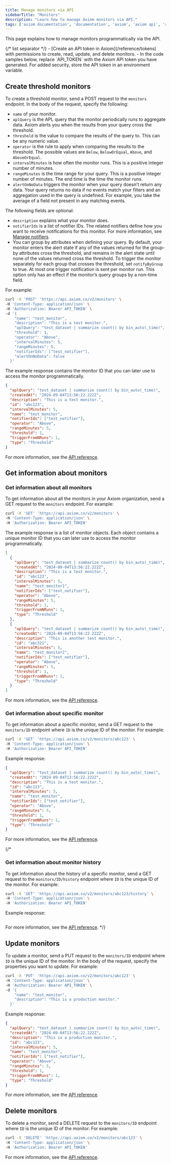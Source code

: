 ```yaml
---
title: Manage monitors via API
sidebarTitle: "Monitors"
description: "Learn how to manage Axiom monitors via API."
tags: ['axiom documentation', 'documentation', 'axiom', 'axiom api', 'rest api', 'rest', 'authorization', 'headers', 'datasets', 'users', 'monitors', 'notifiers', 'response']
---
```



This page explains how to manage monitors programmatically via the API.

<Prerequisites />
{/* list separator */}
- [Create an API token in Axiom](/reference/tokens) with permissions to create, read, update, and delete monitors.
- In the code samples below, replace `API_TOKEN` with the Axiom API token you have generated. For added security, store the API token in an environment variable.

## Create threshold monitors

To create a threshold monitor, send a POST request to the `monitors` endpoint. In the body of the request, specify the following:
- `name` of your monitor.
- `aplQuery` is the APL query that the monitor periodically runs to aggregate data. Axiom alerts you when the results from your query cross the threshold.
- `threshold` is the value to compare the results of the query to. This can be any numeric value.
- `operator` is the rule to apply when comparing the results to the threshold. The possible values are `Below`, `BelowOrEqual`, `Above`, and `AboveOrEqual`.
- `intervalMinutes` is how often the monitor runs. This is a positive integer number of minutes.
- `rangeMinutes` is the time range for your query. This is a positive integer number of minutes. The end time is the time the monitor runs.
- `alertOnNoData` triggers the monitor when your query doesn’t return any data. Your query returns no data if no events match your filters and an aggregation used in the query is undefined. For example, you take the average of a field not present in any matching events.

The following fields are optional:
- `description` explains what your monitor does.
- `notifierIds` is a list of notifier IDs. The related notifiers define how you want to receive notifications for this monitor. For more information, see [Manage notifiers](/restapi/manage-resources/manage-notifiers).
- You can group by attributes when defining your query. By default, your monitor enters the alert state if any of the values returned for the group-by attributes cross the threshold, and remains in the alert state until none of the values returned cross the threshold. To trigger the monitor separately for each group that crosses the threshold, set `notifyByGroup` to true. At most one trigger notification is sent per monitor run. This option only has an effect if the monitor’s query groups by a non-time field.

For example:

```bash
curl -X 'POST' 'https://api.axiom.co/v2/monitors' \
-H 'Content-Type: application/json' \
-H 'Authorization: Bearer API_TOKEN' \
-d '{
    "name": "test_monitor",
    "description": "This is a test monitor.",
    "aplQuery": "test_dataset | summarize count() by bin_auto(_time)",
    "threshold": 1,
    "operator": "Above",
    "intervalMinutes": 5,
    "rangeMinutes": 5,
    "notifierIds": ["test_notifier"],
    "alertOnNoData": false
  }'
```

The example response contains the monitor ID that you can later use to access the monitor programmatically.

```json
{
  "aplQuery": "test_dataset | summarize count() by bin_auto(_time)",
  "createdAt": "2024-09-04T13:56:22.222Z",
  "description": "This is a test monitor.",
  "id": "abc123",
  "intervalMinutes": 5,
  "name": "test_monitor",
  "notifierIds": ["test_notifier"],
  "operator": "Above",
  "rangeMinutes": 5,
  "threshold": 1,
  "triggerFromNRuns": 1,
  "type": "Threshold"
}
```

For more information, see the [API reference](/restapi/endpoints/createMonitor).

## Get information about monitors

### Get information about all monitors

To get information about all the monitors in your Axiom organization, send a GET request to the `monitors` endpoint. For example:

```bash
curl -X 'GET' 'https://api.axiom.co/v2/monitors' \
-H 'Content-Type: application/json' \
-H 'Authorization: Bearer API_TOKEN'
```

The example response is a list of monitor objects. Each object contains a unique monitor ID that you can later use to access the monitor programmatically.

```json
[
  {
    "aplQuery": "test_dataset | summarize count() by bin_auto(_time)",
    "createdAt": "2024-09-04T13:56:22.222Z",
    "description": "This is a test monitor.",
    "id": "abc123",
    "intervalMinutes": 5,
    "name": "test_monitor1",
    "notifierIds": ["test_notifier"],
    "operator": "Above",
    "rangeMinutes": 5,
    "threshold": 1,
    "triggerFromNRuns": 1,
    "type": "Threshold"
  },
  {
    "aplQuery": "test_dataset | summarize count() by bin_auto(_time)",
    "createdAt": "2024-09-04T13:56:22.222Z",
    "description": "This is another test monitor.",
    "id": "abc321",
    "intervalMinutes": 5,
    "name": "test_monitor2",
    "notifierIds": ["test_notifier"],
    "operator": "Above",
    "rangeMinutes": 5,
    "threshold": 1,
    "triggerFromNRuns": 1,
    "type": "Threshold"
  }
]
```

For more information, see the [API reference](/restapi/endpoints/getMonitors).

### Get information about specific monitor

To get information about a specific monitor, send a GET request to the `monitors/ID` endpoint where `ID` is the unique ID of the monitor. For example:

```bash
curl -X 'GET' 'https://api.axiom.co/v2/monitors/abc123' \
-H 'Content-Type: application/json' \
-H 'Authorization: Bearer API_TOKEN'
```

Example response:

```json
{
  "aplQuery": "test_dataset | summarize count() by bin_auto(_time)",
  "createdAt": "2024-09-04T13:56:22.222Z",
  "description": "This is a test monitor.",
  "id": "abc123",
  "intervalMinutes": 5,
  "name": "test_monitor",
  "notifierIds": ["test_notifier"],
  "operator": "Above",
  "rangeMinutes": 5,
  "threshold": 1,
  "triggerFromNRuns": 1,
  "type": "Threshold"
}
```

For more information, see the [API reference](/restapi/endpoints/getMonitor).

{/*
### Get information about monitor history

To get information about the history of a specific monitor, send a GET request to the `monitors/ID/history` endpoint where `ID` is the unique ID of the monitor. For example:

```bash
curl -X 'GET' 'https://api.axiom.co/v2/monitors/abc123/history' \
-H 'Content-Type: application/json' \
-H 'Authorization: Bearer API_TOKEN'
```

Example response:

```json

```

For more information, see the [API reference](/restapi/endpoints/getMonitor).
*/}

## Update monitors

To update a monitor, send a PUT request to the `monitors/ID` endpoint where `ID` is the unique ID of the monitor. In the body of the request, specify the properties you want to update. For example:

```bash
curl -X 'PUT' 'https://api.axiom.co/v2/monitors/abc123' \
-H 'Content-Type: application/json' \
-H 'Authorization: Bearer API_TOKEN' \
-d '{
    "name": "test_monitor",
    "description": "This is a production monitor."
  }'
```

Example response:

```json
{
  "aplQuery": "test_dataset | summarize count() by bin_auto(_time)",
  "createdAt": "2024-09-04T13:56:22.222Z",
  "description": "This is a production monitor.",
  "id": "abc123",
  "intervalMinutes": 5,
  "name": "test_monitor",
  "notifierIds": ["test_notifier"],
  "operator": "Above",
  "rangeMinutes": 5,
  "threshold": 1,
  "triggerFromNRuns": 1,
  "type": "Threshold"
}
```

For more information, see the [API reference](/restapi/endpoints/updateMonitor).

## Delete monitors

To delete a monitor, send a DELETE request to the `monitors/ID` endpoint where `ID` is the unique ID of the monitor. For example:

```bash
curl -X 'DELETE' 'https://api.axiom.co/v2/monitors/abc123' \
-H 'Content-Type: application/json' \
-H 'Authorization: Bearer API_TOKEN'
```

For more information, see the [API reference](/restapi/endpoints/deleteMonitor).